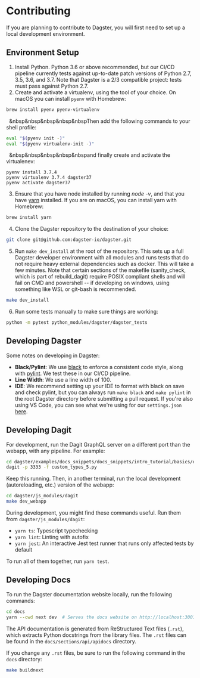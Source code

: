 
<DynamicMetaTags
  title="Contributing | Dagster"
  description="Contributions are welcome and are greatly appreciated. Here's the contribution guide."
/>

# Contributing

If you are planning to contribute to Dagster, you will first need to set
up a local development environment.

## Environment Setup

1.  Install Python. Python 3.6 or above recommended, but our CI/CD
    pipeline currently tests against up-to-date patch versions of Python
    2.7, 3.5, 3.6, and 3.7. Note that Dagster is a 2/3 compatible
    project: tests must pass against Python 2.7.
2.  Create and activate a virtualenv, using the tool of your choice.
    On macOS you can install `pyenv` with Homebrew:

```bash
brew install pyenv pyenv-virtualenv
```

&nbsp;&nbsp;&nbsp&nbsp&nbsp&nbsp&nbspThen add the following commands to your shell profile:

```bash
eval "$(pyenv init -)"
eval "$(pyenv virtualenv-init -)"
```

&nbsp;&nbsp;&nbsp&nbsp&nbsp&nbsp&nbspand finally create and activate the virtualenev:

```
pyenv install 3.7.4
pyenv virtualenv 3.7.4 dagster37
pyenv activate dagster37
```

3.  Ensure that you have node installed by running _node -v_, and that you have
    [yarn](https://yarnpkg.com/lang/en/) installed. If you are on macOS,
    you can install yarn with Homebrew:

```bash
brew install yarn
```

4.  Clone the Dagster repository to the destination of your choice:

```bash
git clone git@github.com:dagster-io/dagster.git
```

5.  Run `make dev_install` at the root of the repository. This sets up a
    full Dagster developer environment with all modules and runs tests
    that do not require heavy external dependencies such as docker. This
    will take a few minutes. Note that certain sections of the makefile (sanity_check,
    which is part of rebuild_dagit) require POSIX compliant shells and will fail
    on CMD and powershell -- if developing on windows, using something like WSL or git-bash
    is recommended.

```bash
make dev_install
```

6.  Run some tests manually to make sure things are working:

```bash
python -m pytest python_modules/dagster/dagster_tests
```

## Developing Dagster

Some notes on developing in Dagster:

- **Black/Pylint**: We use [black](https://github.com/python/black) to
  enforce a consistent code style, along with
  [pylint](https://www.pylint.org/). We test these in our CI/CD
  pipeline.
- **Line Width**: We use a line width of 100.
- **IDE**: We recommend setting up your IDE to format with black on
  save and check pylint, but you can always run `make black` and
  `make pylint` in the root Dagster directory before submitting a pull
  request. If you're also using VS Code, you can see what we're
  using for our `settings.json`
  [here](https://gist.github.com/natekupp/7a17a9df8d2064e5389cc84aa118a896).

## Developing Dagit

For development, run the Dagit GraphQL server on a different port than
the webapp, with any pipeline. For example:

```bash
cd dagster/examples/docs_snippets/docs_snippets/intro_tutorial/basics/e04_quality
dagit -p 3333 -f custom_types_5.py
```

Keep this running. Then, in another terminal, run the local development
(autoreloading, etc.) version of the webapp:

```bash
cd dagster/js_modules/dagit
make dev_webapp
```

During development, you might find these commands useful. Run them from `dagster/js_modules/dagit`:

- `yarn ts`: Typescript typechecking
- `yarn lint`: Linting with autofix
- `yarn jest`: An interactive Jest test runner that runs only affected tests by default

To run all of them together, run `yarn test`.

## Developing Docs

To run the Dagster documentation website locally, run the following commands:

```bash
cd docs
yarn --cwd next dev  # Serves the docs website on http://localhost:3001
```

The API documentation is generated from ReStructured Text files (`.rst`), which extracts Python
docstrings from the library files. The `.rst` files can be found in the `docs/sections/api/apidocs`
directory.

If you change any `.rst` files, be sure to run the following command in the `docs` directory:

```bash
make buildnext
```
